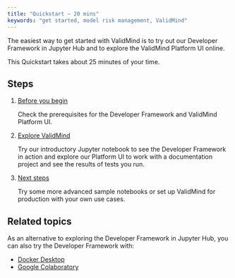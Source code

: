 ```yaml
---
title: "Quickstart — 20 mins"
keywords: "get started, model risk management, ValidMind"
---
```


The easiest way to get started with ValidMind is to try out our Developer Framework in Jupyter Hub and to explore the ValidMind Platform UI online. 

This Quickstart takes about 25 minutes of your time.

## Steps

1. [Before you begin](before-you-begin.qmd)

   Check the prerequisites for the Developer Framework and ValidMind Platform UI.

2. [Explore ValidMind](explore-validmind.qmd)

   Try our introductory Jupyter notebook to see the Developer Framework in action and explore our Platform UI to work with a documentation project and see the results of tests you run.

4. [Next steps](next-steps.qmd)

   Try some more advanced sample notebooks or set up ValidMind for production with your own use cases.

## Related topics

As an alternative to exploring the Developer Framework in Jupyter Hub, you can also try the Developer Framework with:

- [Docker Desktop](try-developer-framework-with-docker.qmd) 
- [Google Colaboratory](try-developer-framework-with-colab.qmd)